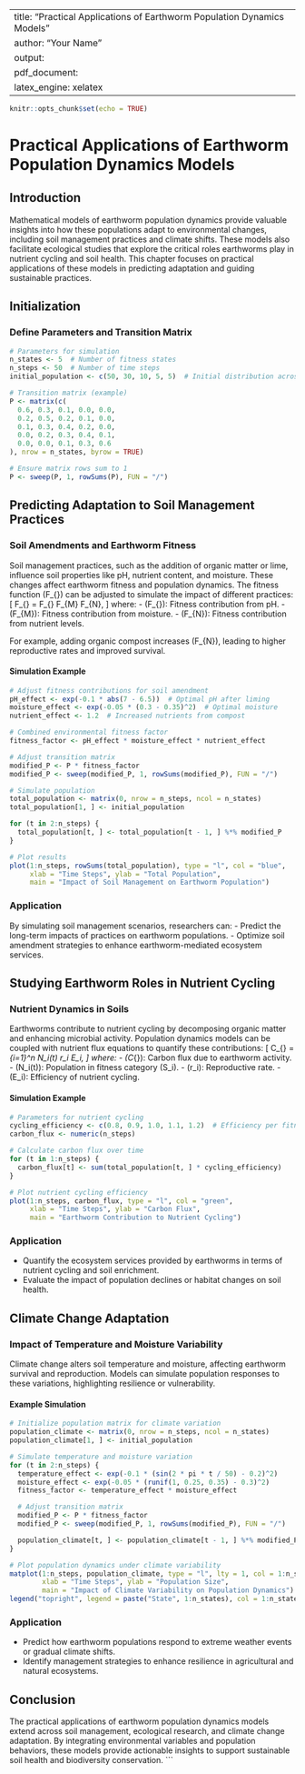 
---
title: "Practical Applications of Earthworm Population Dynamics Models"
author: "Your Name"
output:
  pdf_document:
    latex_engine: xelatex
---


```r
knitr::opts_chunk$set(echo = TRUE)
```

# Practical Applications of Earthworm Population Dynamics Models

## Introduction
Mathematical models of earthworm population dynamics provide valuable insights into how these populations adapt to environmental changes, including soil management practices and climate shifts. These models also facilitate ecological studies that explore the critical roles earthworms play in nutrient cycling and soil health. This chapter focuses on practical applications of these models in predicting adaptation and guiding sustainable practices.

## Initialization

### Define Parameters and Transition Matrix
```r
# Parameters for simulation
n_states <- 5  # Number of fitness states
n_steps <- 50  # Number of time steps
initial_population <- c(50, 30, 10, 5, 5)  # Initial distribution across states

# Transition matrix (example)
P <- matrix(c(
  0.6, 0.3, 0.1, 0.0, 0.0,
  0.2, 0.5, 0.2, 0.1, 0.0,
  0.1, 0.3, 0.4, 0.2, 0.0,
  0.0, 0.2, 0.3, 0.4, 0.1,
  0.0, 0.0, 0.1, 0.3, 0.6
), nrow = n_states, byrow = TRUE)

# Ensure matrix rows sum to 1
P <- sweep(P, 1, rowSums(P), FUN = "/")
```

## Predicting Adaptation to Soil Management Practices

### Soil Amendments and Earthworm Fitness
Soil management practices, such as the addition of organic matter or lime, influence soil properties like pH, nutrient content, and moisture. These changes affect earthworm fitness and population dynamics. The fitness function \(F_{\text{env}}\) can be adjusted to simulate the impact of different practices:
\[
F_{\text{env}} = F_{\text{pH}} \cdot F_{M} \cdot F_{N},
\]
where:
- \(F_{\text{pH}}\): Fitness contribution from pH.
- \(F_{M}\): Fitness contribution from moisture.
- \(F_{N}\): Fitness contribution from nutrient levels.

For example, adding organic compost increases \(F_{N}\), leading to higher reproductive rates and improved survival.

#### Simulation Example
```r
# Adjust fitness contributions for soil amendment
pH_effect <- exp(-0.1 * abs(7 - 6.5))  # Optimal pH after liming
moisture_effect <- exp(-0.05 * (0.3 - 0.35)^2)  # Optimal moisture
nutrient_effect <- 1.2  # Increased nutrients from compost

# Combined environmental fitness factor
fitness_factor <- pH_effect * moisture_effect * nutrient_effect

# Adjust transition matrix
modified_P <- P * fitness_factor
modified_P <- sweep(modified_P, 1, rowSums(modified_P), FUN = "/")

# Simulate population
total_population <- matrix(0, nrow = n_steps, ncol = n_states)
total_population[1, ] <- initial_population

for (t in 2:n_steps) {
  total_population[t, ] <- total_population[t - 1, ] %*% modified_P
}

# Plot results
plot(1:n_steps, rowSums(total_population), type = "l", col = "blue",
     xlab = "Time Steps", ylab = "Total Population",
     main = "Impact of Soil Management on Earthworm Population")
```

### Application
By simulating soil management scenarios, researchers can:
- Predict the long-term impacts of practices on earthworm populations.
- Optimize soil amendment strategies to enhance earthworm-mediated ecosystem services.

## Studying Earthworm Roles in Nutrient Cycling

### Nutrient Dynamics in Soils
Earthworms contribute to nutrient cycling by decomposing organic matter and enhancing microbial activity. Population dynamics models can be coupled with nutrient flux equations to quantify these contributions:
\[
C_{\text{flux}} = \sum_{i=1}^n N_i(t) \cdot r_i \cdot E_i,
\]
where:
- \(C_{\text{flux}}\): Carbon flux due to earthworm activity.
- \(N_i(t)\): Population in fitness category \(S_i\).
- \(r_i\): Reproductive rate.
- \(E_i\): Efficiency of nutrient cycling.

#### Simulation Example
```r
# Parameters for nutrient cycling
cycling_efficiency <- c(0.8, 0.9, 1.0, 1.1, 1.2)  # Efficiency per fitness category
carbon_flux <- numeric(n_steps)

# Calculate carbon flux over time
for (t in 1:n_steps) {
  carbon_flux[t] <- sum(total_population[t, ] * cycling_efficiency)
}

# Plot nutrient cycling efficiency
plot(1:n_steps, carbon_flux, type = "l", col = "green",
     xlab = "Time Steps", ylab = "Carbon Flux",
     main = "Earthworm Contribution to Nutrient Cycling")
```

### Application
- Quantify the ecosystem services provided by earthworms in terms of nutrient cycling and soil enrichment.
- Evaluate the impact of population declines or habitat changes on soil health.

## Climate Change Adaptation

### Impact of Temperature and Moisture Variability
Climate change alters soil temperature and moisture, affecting earthworm survival and reproduction. Models can simulate population responses to these variations, highlighting resilience or vulnerability.

#### Example Simulation
```r
# Initialize population matrix for climate variation
population_climate <- matrix(0, nrow = n_steps, ncol = n_states)
population_climate[1, ] <- initial_population

# Simulate temperature and moisture variation
for (t in 2:n_steps) {
  temperature_effect <- exp(-0.1 * (sin(2 * pi * t / 50) - 0.2)^2)
  moisture_effect <- exp(-0.05 * (runif(1, 0.25, 0.35) - 0.3)^2)
  fitness_factor <- temperature_effect * moisture_effect

  # Adjust transition matrix
  modified_P <- P * fitness_factor
  modified_P <- sweep(modified_P, 1, rowSums(modified_P), FUN = "/")

  population_climate[t, ] <- population_climate[t - 1, ] %*% modified_P
}

# Plot population dynamics under climate variability
matplot(1:n_steps, population_climate, type = "l", lty = 1, col = 1:n_states,
        xlab = "Time Steps", ylab = "Population Size",
        main = "Impact of Climate Variability on Population Dynamics")
legend("topright", legend = paste("State", 1:n_states), col = 1:n_states, lty = 1)
```

### Application
- Predict how earthworm populations respond to extreme weather events or gradual climate shifts.
- Identify management strategies to enhance resilience in agricultural and natural ecosystems.

## Conclusion
The practical applications of earthworm population dynamics models extend across soil management, ecological research, and climate change adaptation. By integrating environmental variables and population behaviors, these models provide actionable insights to support sustainable soil health and biodiversity conservation.
```

